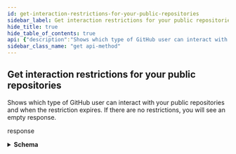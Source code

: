 ```yaml
---
id: get-interaction-restrictions-for-your-public-repositories
sidebar_label: Get interaction restrictions for your public repositories
hide_title: true
hide_table_of_contents: true
api: {"description":"Shows which type of GitHub user can interact with your public repositories and when the restriction expires. If there are no restrictions, you will see an empty response.","externalDocs":{"description":"API method documentation","url":"https://docs.github.com/rest/reference/interactions#get-interaction-restrictions-for-your-public-repositories"},"operationId":"interactions/get-restrictions-for-authenticated-user","responses":{"200":{"content":{"application/json":{"examples":{"default":{"value":{"expires_at":"2018-08-17T04:18:39.000Z","limit":"collaborators_only","origin":"user"}}},"schema":{"description":"Interaction limit settings.","properties":{"expires_at":{"example":"2018-08-17T04:18:39.000Z","format":"date-time","type":"string"},"limit":{"description":"The type of GitHub user that can comment, open issues, or create pull requests while the interaction limit is in effect. Can be one of: `existing_users`, `contributors_only`, `collaborators_only`.","enum":["existing_users","contributors_only","collaborators_only"],"example":"collaborators_only","type":"string"},"origin":{"example":"repository","type":"string"}},"required":["limit","origin","expires_at"],"title":"Interaction Limits","type":"object"}}},"description":"response"}},"tags":["interactions"],"x-github":{"category":"interactions","enabledForGitHubApps":false,"githubCloudOnly":false,"previews":[],"subcategory":"user"},"method":"get","path":"/user/interaction-limits","servers":[{"url":"https://api.github.com"}],"info":{"contact":{"name":"Support","url":"https://support.github.com/contact"},"description":"GitHub's v3 REST API.","license":{"name":"MIT","url":"https://spdx.org/licenses/MIT"},"termsOfService":"https://docs.github.com/articles/github-terms-of-service","title":"GitHub v3 REST API","version":"1.1.4","x-apisguru-categories":["collaboration","developer_tools"],"x-logo":{"url":"https://twitter.com/github/profile_image?size=original"},"x-origin":[{"format":"openapi","url":"https://raw.githubusercontent.com/github/rest-api-description/main/descriptions/api.github.com/api.github.com.json","version":"3.0"}],"x-providerName":"github.com"},"postman":{"name":"Get interaction restrictions for your public repositories","description":{"content":"Shows which type of GitHub user can interact with your public repositories and when the restriction expires. If there are no restrictions, you will see an empty response.","type":"text/plain"},"url":{"path":["user","interaction-limits"],"host":["{{baseUrl}}"],"query":[],"variable":[]},"header":[{"key":"Accept","value":"application/json"}],"method":"GET"}}
sidebar_class_name: "get api-method"
---
```



## Get interaction restrictions for your public repositories



Shows which type of GitHub user can interact with your public repositories and when the restriction expires. If there are no restrictions, you will see an empty response.

<div><ApiTabs><TabItem label={"200"} value={"200"}><div>

response

</div><div><details style={{}}><summary style={{"textAlign":"left"}}><strong>Schema</strong></summary><div style={{"textAlign":"left","marginLeft":"1rem"}}></div><ul style={{"marginLeft":"1rem"}}><SchemaItem collapsible={false} name={"expires_at"} required={true} schemaDescription={undefined} schemaName={"date-time"} qualifierMessage={undefined}></SchemaItem><SchemaItem collapsible={false} name={"limit"} required={true} schemaDescription={"The type of GitHub user that can comment, open issues, or create pull requests while the interaction limit is in effect. Can be one of: `existing_users`, `contributors_only`, `collaborators_only`."} schemaName={"string"} qualifierMessage={"**Possible values:** [`existing_users`, `contributors_only`, `collaborators_only`]"}></SchemaItem><SchemaItem collapsible={false} name={"origin"} required={true} schemaDescription={undefined} schemaName={"string"} qualifierMessage={undefined}></SchemaItem></ul></details></div></TabItem></ApiTabs></div>
      